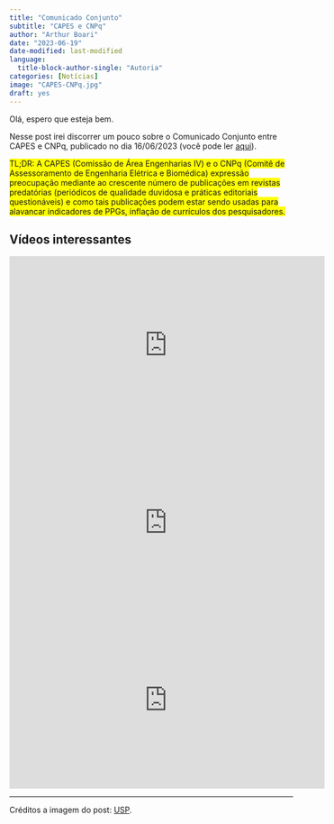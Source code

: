 ```yaml
---
title: "Comunicado Conjunto"
subtitle: "CAPES e CNPq"
author: "Arthur Boari"
date: "2023-06-19"
date-modified: last-modified
language: 
  title-block-author-single: "Autoria"
categories: [Notícias]
image: "CAPES-CNPq.jpg"
draft: yes
---
```


Olá, espero que esteja bem.

Nesse post irei discorrer um pouco sobre o Comunicado Conjunto entre CAPES e CNPq, publicado no dia 16/06/2023 (você pode ler [aqui](230616-Comunicado%20Conjunto_CAPES-CNPQ_OpenAccess_formated_v2.pdf)).

<span style="background-color: #FFFF00">TL;DR: A CAPES (Comissão de Área Engenharias IV) e o CNPq (Comitê de Assessoramento de Engenharia Elétrica e Biomédica) expressão preocupação mediante ao crescente número de publicações em revistas predatórias (periódicos de qualidade duvidosa e práticas editoriais questionáveis) e  como tais publicações podem estar sendo usadas para alavancar indicadores de PPGs, inflação de currículos dos pesquisadores.</span>

## Vídeos interessantes

<iframe width="560" height="315" src="https://www.youtube.com/embed/2MVpJm6nVzc" title="YouTube video player" frameborder="0" allow="accelerometer; autoplay; clipboard-write; encrypted-media; gyroscope; picture-in-picture; web-share" allowfullscreen></iframe>

<iframe width="560" height="315" src="https://www.youtube.com/embed/73goVcQw0QI" title="YouTube video player" frameborder="0" allow="accelerometer; autoplay; clipboard-write; encrypted-media; gyroscope; picture-in-picture; web-share" allowfullscreen></iframe>

<iframe width="560" height="315" src="https://www.youtube.com/embed/NNuF_NxNmjc" title="YouTube video player" frameborder="0" allow="accelerometer; autoplay; clipboard-write; encrypted-media; gyroscope; picture-in-picture; web-share" allowfullscreen></iframe>

------------------------------------------------------------------------

Créditos a imagem do post: [USP](https://sites.usp.br/ppg-pst/?attachment_id=4092&lang=es).
